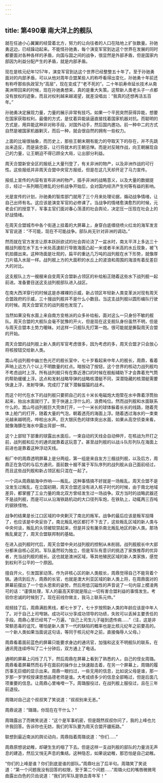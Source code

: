 ```yaml
---
---
---
```

title: 第490章 南大洋上的舰队
---



就在任迪小心翼翼的经营着北方，努力的让向往者的人口在陆地上扩张数量。孙驰勇这边，已经躁动起来。不能怪孙驰勇，每个演变军官到达这个世界在发展的同时都要面对各种各样的矛盾，向国与国之间的战争，很显然是外部矛盾，但是国家内部因为利益分配产生的矛盾，就是内部矛盾。

现在是核元纪年1257年，演变军官到达这个世界已经整整五十年了。至于孙驰勇面对的内部矛盾，可以从他对周年合盟某些人的称呼看得出变化，孙驰勇十年前还有称呼那些执政官为“高层”，现在变成了“老不死的”。二十年前寿命延长技术从南美洲带回来的时候，现在孙驰勇想来，真的是重大失策。这帮新人类老头子一点都没有放权的迹象，而且对权利越来越渴望，就差没唱出：“我真的还想再活五百年。”

孙驰勇决定展现力量，力量的展示非常有技巧。如果一个平民突然获得异能，想要在国家获取权利，最傻的方式，是仗着异能装逼直接找着国家机器对抗。而聪明的方式是，用异能这种非对称手段，对国外动手，然后国内邀功。前一种中二的方式自然是被国家机器剿灭，而后一种，就会很自然的拥有一些权力。

上面的比喻很抽象，而历史上，那些王朝末期有能力的夺取天下的存在，并不先跳出来造反，而是装忠臣，让行将就木的王朝忌惮。而是对反贼作战，向王朝展现自己的力量，让王朝迫不得已顾全大局，让出部分利益。

周天合盟新安全区的报纸上大量刊登了，有关非洲的物产，以及非洲作战的可行性。这些报纸并非周天合盟中央官方报纸，但是在这几天却开足了马力宣传。

报纸上宣传的内容有宣布非洲的物产，插手非洲的战略意义，以及大量的数据提示，经过一系列眼花缭乱的分析战争开始后，会对国内经济产生何等有益的影响。

光是宣传的计划，孙驰勇的智库部门就用了三个月来处理论据，煽动战争情绪，让自己出师有名。这应该是演变军官的必修课了。当战争的情绪愈演愈烈的时候，元老会们的授意下，军事主官们面对春心荡漾的社会舆论，决定压一压现在社会上的好战情绪。

在周天合盟城市中各个街道上挂着的大屏幕上，身穿白底缠绕喷火红龙的海军发言军官说道：“不可能，现在不可能战争。部队尚无针对非洲的调动。”

然而就在官方发言让原本跃跃欲试的社会舆论浇了一盆水时，南太平洋上多达三十艘战列舰在水下五十米处高速航行导致海面凸起一米或者半米高的水丘现象，被飞机拍摄出来。这种场面是壮观的，扁平的重达几万吨的战列舰在水下形势，就像厚刀片插入水层一样。战列舰上方的大面积的水丘上的波浪和周围的海浪有着反差巨大的对比。

这支舰队上方一艘艘来自变周天合盟新占领区的补给船正随着这些水下战列舰一起前进。准备要目送这支战列舰部队进入战区。

在南大西洋穿行的时候这是赤裸裸的示威，新占领区年轻新人类变革派对现有周天合盟政府的示威，三十搜战列舰并不是什么小数目。当这支战列舰以圆形编队行驶的时候。周天合盟官方的战列舰也发现了。

当然如果没有水面上来自南方变格派的众多补给船，面对这么一只身份不敏的舰队。周天合盟的大舰队会毫不犹豫的开火，但是现在这支舰队身份虽然不明，但是与周天合盟本土势力暧昧。对这样一只舰队先打第一炮。很可能就是撕裂周天合盟的开始。

周天合盟的战列舰上新人类的军官考虑很多，因为考虑的多，周天合盟才只会放心将核按钮交给新人类。

嵩山号战列舰中幽兰色光芒的舰长室中，七十岁看起来中年人的舰长，周鼎，看着声呐上远方八个以上不明数量的红点。暗按动了按钮，这个世界的核动力战列舰均不考虑战时上浮。所有战列舰只有在靠近港口的时候在舰船辅助下才会靠着充气筒的帮助缓缓上浮。这点和发射战略导弹的战略核潜艇不同，深潜隐藏的核潜艇需要快速上浮，发射导弹。完成打了就下潜躲猫猫的战术。

而这个时代在水下的战列舰只要把自己的五十米长电磁炮大炮管在水中靠着浮筒抬起来，抬出水面就行了。至于快速上浮什么的，浪费吨位。然而战列舰和水面联系什么的，嵩山号战列舰巨大壳体打开，一个一米长的球体躲着长长的线路，随着壳体上舱门的打开，随着大量的气泡，朝着透亮的海面上浮。随着透过海水的一束束光越来越明亮，哗啦出水声。巨大银灰色的球体突出水面，如果从高空侦查来看，就像海豚在海水中露出背部一样。

这个上部轻下部重的球露出水面后，一束自动的天线会自动伸开，在核战为开打之前，战列舰和后方的通讯就靠着这玩意了。甚至战列舰的以战斗队形列队在海面上前进也是靠着这种浮动天线。

船厂中的周鼎透明屏幕上是分两组，第一组是来自友方三艘战列舰，以及后方，周鼎正在急切的与后方通讯，面前数十艘不属于军队序列的战列舰从自己面前经过，而且这些战列舰和新占领区船只混在一起了。

一个词从周鼎脑海中炸响——叛乱。这种事情搞不好就是一场叛乱。周天合盟不是没发生过叛乱，在立国初期，周天合盟还没有进入核子时代的时候，由于南北地域差异，都掌握了工业力量的南北双方曾经发生过一场战争。双方当时的战略武器还不是战列舰，而是可以从沿海铁路机动的大口径列车炮，在铁轨上，动辄两三百吨的钢铁怪物。

战争的结果是长江口区域的中央剿灭了南北的叛军。战争的最后应该是叛军投降了，也应该是中央妥协了。南北叛乱地区都打不下去了，这些叛乱区域的新人类与中央何谈，叛乱的头领被软禁起来，但是并没有屠杀南北叛乱地区的新人类。那场叛乱奠定了，周天合盟联邦制的基础。

在进入战列舰时代后，周天合盟中央对战列舰的控制从未削弱。战列舰舰长中大部分都来自核心区的。军队虽然较为独立，但是军队有意识的挑选了家族推荐的优异者，充当战列舰的舰长。这也就是澳洲区域，等其他殖民区域的新人类家族，感觉到权利不公平的一个原因。

擅自开火，引发国家动荡，作为非核心区的新人类舰长，周鼎觉得自己不能背着个锅。通讯到后方，周鼎的长官，也就是澳大利亚区域的新人类上将，在周鼎面对的屏幕前摆出了一个低头思索的姿势，然后用低沉磁性的声音说了一句内容上模凌两可的话：“谨慎处理，军人的最高天职就是阻止一切有害合盟利益的事情发生。考验你忠诚的时候到了。现在前线你做主，我马上联系元帅。”

视频挂了后，周鼎满脸黑线，都七十岁了，七十岁按照新人类的年龄应该是中年人了。对于自己上司甩锅，成功可以分享成功领导的功绩，失败可以丢掉主要责任的手段。周鼎心里已经骂了一万遍，“自己上司生儿子碰到遗传病……”（注，这是非常额恶毒的诅咒，哪怕是新人类下一代的缺陷的概率也是比核元纪年之前要高的。一个新人类如果当面说这句话，等同于核元纪年之前，直接侮辱人父母。）

周鼎看着面前蓝色的屏幕只能要求身边的通讯官，加强和这支不明舰队的联系，在通讯莞连续呼叫了二十分钟后，双方通上了电话。

通明的屏幕上闪烁了几下，然后周鼎在屏幕上看到了熟悉的人，自己的侄女周璐。周鼎看着屏幕然而右手在面前的操作台上快速敲击着，在另一个屏幕上，周璐的履历事无巨细的显示出来。周鼎一眼扫过，一些无用的信息，比如说父母是谁，那一岁那一岁学校授课思想品德老师是谁。大考成绩多少的信息全部略过，但是后面几项重要的信息。让周鼎心里咯噔一下。周璐服役过，在战列舰上服役过，且在三年前退役。

周璐对自己这个叔叔笑了笑说道：“叔叔别来无恙。”

周鼎说道：“璐璐，你现在在干什么？”

周璐露出了而微笑说道：“这个是军事机密，但是既然叔叔你问了，我的上峰也允许我回答。告诉你也无妨，我们的军队要为周天合盟开疆拓路。”

联想到最近南派的舆论动向，周鼎指着周璐说道：“你们……”

周鼎原想说幼稚，却硬生生的咽了下去。但是这样一支战列舰的部队的力量消无声息的建造，然后又悄无声息的集结。这种隐忍，如果说幼稚，那恐怕是自己幼稚。

“你们的上峰是谁？你们到底是谁的部队。”周鼎吐出了后半句。周璐笑了笑说道：“第一个问题我没有回答的权限，至于第二个问题……”周璐火红的嘴唇微微弯曲露出白色的贝齿说道：“我们的军队是铁血青年军！”